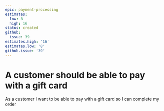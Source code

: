 ```yaml
---
epic: payment-processing
estimates:
  low: 8
  high: 16
status: created
github:
  issue: 39
estimates.high: '16'
estimates.low: '8'
github.issue: '39'
---
```

# A customer should be able to pay with a gift card

As a customer I want to be able to pay with a gift card so I can complete my order
